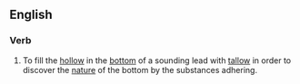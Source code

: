 ==English==

===Verb===

#To fill the [[hollow]] in the [[bottom]] of a sounding lead with [[tallow]] in order to discover the [[nature]] of the bottom by the substances adhering.
